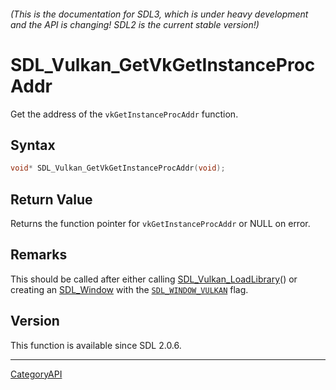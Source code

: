 ====== (This is the documentation for SDL3, which is under heavy development and the API is changing! SDL2 is the current stable version!) ======
= SDL_Vulkan_GetVkGetInstanceProcAddr =

Get the address of the <code>vkGetInstanceProcAddr</code> function.

== Syntax ==

<syntaxhighlight lang='c'>
void* SDL_Vulkan_GetVkGetInstanceProcAddr(void);
</syntaxhighlight>

== Return Value ==

Returns the function pointer for <code>vkGetInstanceProcAddr</code> or NULL
on error.

== Remarks ==

This should be called after either calling [[SDL_Vulkan_LoadLibrary]]() or
creating an [[SDL_Window]] with the <code>[[SDL_WINDOW_VULKAN]]</code>
flag.

== Version ==

This function is available since SDL 2.0.6.

----
[[CategoryAPI]]


